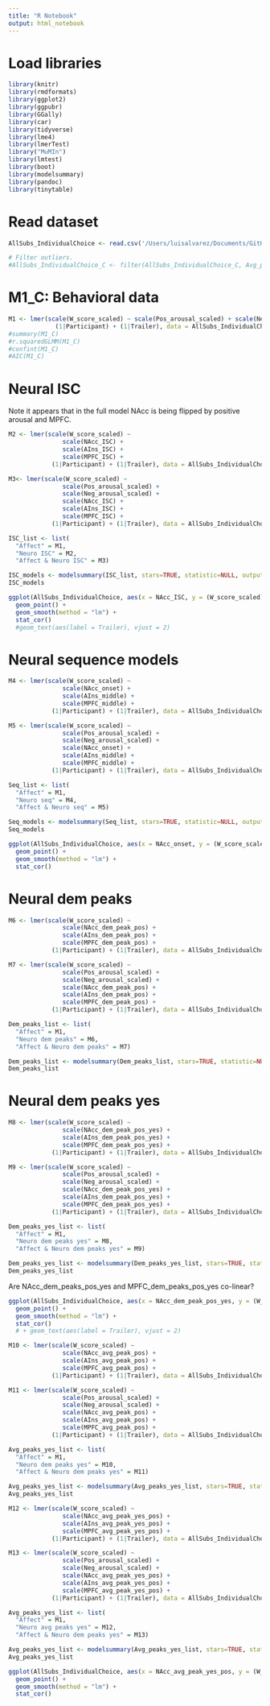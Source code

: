 ```yaml
---
title: "R Notebook"
output: html_notebook
---
```


# Load libraries
```r
library(knitr)
library(rmdformats)
library(ggplot2)
library(ggpubr)
library(GGally)
library(car)
library(tidyverse)
library(lme4)
library(lmerTest)
library("MuMIn")
library(lmtest)
library(boot)
library(modelsummary)
library(pandoc)
library(tinytable)
```

# Read dataset
```r
AllSubs_IndividualChoice <- read.csv('/Users/luisalvarez/Documents/GitHub/RM_Thesis_Neuroforecasting/ProcessedData/AllSubs_NeuralActivation_ISC.csv')

# Filter outliers. 
#AllSubs_IndividualChoice_C <- filter(AllSubs_IndividualChoice_C, Avg_peaks_pos_yes_cooks < 0.1)

```

# M1_C: Behavioral data
```r
M1 <- lmer(scale(W_score_scaled) ~ scale(Pos_arousal_scaled) + scale(Neg_arousal_scaled) + 
             (1|Participant) + (1|Trailer), data = AllSubs_IndividualChoice)
#summary(M1_C)
#r.squaredGLMM(M1_C)
#confint(M1_C)
#AIC(M1_C)
```

# Neural ISC 
Note it appears that in the full model NAcc is being flipped by positive arousal and MPFC. 
```r
M2 <- lmer(scale(W_score_scaled) ~ 
               scale(NAcc_ISC) + 
               scale(AIns_ISC) + 
               scale(MPFC_ISC) +
            (1|Participant) + (1|Trailer), data = AllSubs_IndividualChoice)

M3<- lmer(scale(W_score_scaled) ~ 
               scale(Pos_arousal_scaled) + 
               scale(Neg_arousal_scaled) + 
               scale(NAcc_ISC) + 
               scale(AIns_ISC) + 
               scale(MPFC_ISC) +
            (1|Participant) + (1|Trailer), data = AllSubs_IndividualChoice)

ISC_list <- list(
  "Affect" = M1, 
  "Neuro ISC" = M2, 
  "Affect & Neuro ISC" = M3)

ISC_models <- modelsummary(ISC_list, stars=TRUE, statistic=NULL, output = "ISC_models.docx", gof_omit = "F|RMSE|Log|Num.Obs.|SD (Observations)") #%>% select(-part, -statistic)
ISC_models

```

```r
ggplot(AllSubs_IndividualChoice, aes(x = NAcc_ISC, y = (W_score_scaled), color=Type)) +
  geom_point() +
  geom_smooth(method = "lm") +
  stat_cor() 
  #geom_text(aes(label = Trailer), vjust = 2)
```


# Neural sequence models
```r
M4 <- lmer(scale(W_score_scaled) ~ 
               scale(NAcc_onset) + 
               scale(AIns_middle) + 
               scale(MPFC_middle) +
            (1|Participant) + (1|Trailer), data = AllSubs_IndividualChoice)

M5 <- lmer(scale(W_score_scaled) ~ 
               scale(Pos_arousal_scaled) + 
               scale(Neg_arousal_scaled) + 
               scale(NAcc_onset) + 
               scale(AIns_middle) + 
               scale(MPFC_middle) +
            (1|Participant) + (1|Trailer), data = AllSubs_IndividualChoice)

Seq_list <- list(
  "Affect" = M1, 
  "Neuro seq" = M4, 
  "Affect & Neuro seq" = M5)

Seq_models <- modelsummary(Seq_list, stars=TRUE, statistic=NULL, output = "Seq_models.docx", gof_omit="F|RMSE|Log|Num.Obs.|SD (Observations)") #%>% select(-part, -statistic)
Seq_models
```

```r
ggplot(AllSubs_IndividualChoice, aes(x = NAcc_onset, y = (W_score_scaled), color=Type)) +
  geom_point() +
  geom_smooth(method = "lm") +
  stat_cor() 
```
# Neural dem peaks
```r
M6 <- lmer(scale(W_score_scaled) ~ 
               scale(NAcc_dem_peak_pos) + 
               scale(AIns_dem_peak_pos) + 
               scale(MPFC_dem_peak_pos) +
            (1|Participant) + (1|Trailer), data = AllSubs_IndividualChoice)

M7 <- lmer(scale(W_score_scaled) ~ 
               scale(Pos_arousal_scaled) + 
               scale(Neg_arousal_scaled) + 
               scale(NAcc_dem_peak_pos) + 
               scale(AIns_dem_peak_pos) + 
               scale(MPFC_dem_peak_pos) +
            (1|Participant) + (1|Trailer), data = AllSubs_IndividualChoice)

Dem_peaks_list <- list(
  "Affect" = M1, 
  "Neuro dem peaks" = M6, 
  "Affect & Neuro dem peaks" = M7)

Dem_peaks_list <- modelsummary(Dem_peaks_list, stars=TRUE, statistic=NULL, output = "Dem_peaks.docx", gof_omit = "F|RMSE|Log|Num.Obs.|SD (Observations)") #%>% select(-part, -statistic)
Dem_peaks_list
```
# Neural dem peaks yes
```r
M8 <- lmer(scale(W_score_scaled) ~ 
               scale(NAcc_dem_peak_pos_yes) + 
               scale(AIns_dem_peak_pos_yes) + 
               scale(MPFC_dem_peak_pos_yes) +
            (1|Participant) + (1|Trailer), data = AllSubs_IndividualChoice)

M9 <- lmer(scale(W_score_scaled) ~ 
               scale(Pos_arousal_scaled) + 
               scale(Neg_arousal_scaled) + 
               scale(NAcc_dem_peak_pos_yes) + 
               scale(AIns_dem_peak_pos_yes) + 
               scale(MPFC_dem_peak_pos_yes) +
            (1|Participant) + (1|Trailer), data = AllSubs_IndividualChoice)

Dem_peaks_yes_list <- list(
  "Affect" = M1, 
  "Neuro dem peaks yes" = M8, 
  "Affect & Neuro dem peaks yes" = M9)

Dem_peaks_yes_list <- modelsummary(Dem_peaks_yes_list, stars=TRUE, statistic=NULL, output = "Dem_peaks_yes.docx", gof_omit = "F|RMSE|Log|Num.Obs.|SD (Observations)") #%>% select(-part, -statistic)
Dem_peaks_yes_list
```
Are NAcc_dem_peaks_pos_yes and MPFC_dem_peaks_pos_yes co-linear? 
```r
ggplot(AllSubs_IndividualChoice, aes(x = NAcc_dem_peak_pos_yes, y = (W_score_scaled), color=Type)) +
  geom_point() +
  geom_smooth(method = "lm") +
  stat_cor() 
  # + geom_text(aes(label = Trailer), vjust = 2)
```

```r
M10 <- lmer(scale(W_score_scaled) ~ 
               scale(NAcc_avg_peak_pos) + 
               scale(AIns_avg_peak_pos) + 
               scale(MPFC_avg_peak_pos) +
            (1|Participant) + (1|Trailer), data = AllSubs_IndividualChoice)

M11 <- lmer(scale(W_score_scaled) ~ 
               scale(Pos_arousal_scaled) + 
               scale(Neg_arousal_scaled) + 
               scale(NAcc_avg_peak_pos) + 
               scale(AIns_avg_peak_pos) + 
               scale(MPFC_avg_peak_pos) +
            (1|Participant) + (1|Trailer), data = AllSubs_IndividualChoice)

Avg_peaks_yes_list <- list(
  "Affect" = M1, 
  "Neuro dem peaks yes" = M10, 
  "Affect & Neuro dem peaks yes" = M11)

Avg_peaks_yes_list <- modelsummary(Avg_peaks_yes_list, stars=TRUE, statistic=NULL, output = "Avg_peaks.docx", gof_omit = "F|RMSE|Log|Num.Obs.|SD (Observations)") #%>% select(-part, -statistic)
Avg_peaks_yes_list
```

```r
M12 <- lmer(scale(W_score_scaled) ~ 
               scale(NAcc_avg_peak_yes_pos) + 
               scale(AIns_avg_peak_yes_pos) + 
               scale(MPFC_avg_peak_yes_pos) +
            (1|Participant) + (1|Trailer), data = AllSubs_IndividualChoice)

M13 <- lmer(scale(W_score_scaled) ~ 
               scale(Pos_arousal_scaled) + 
               scale(Neg_arousal_scaled) + 
               scale(NAcc_avg_peak_yes_pos) + 
               scale(AIns_avg_peak_yes_pos) + 
               scale(MPFC_avg_peak_yes_pos) +
            (1|Participant) + (1|Trailer), data = AllSubs_IndividualChoice)

Avg_peaks_yes_list <- list(
  "Affect" = M1, 
  "Neuro avg peaks yes" = M12, 
  "Affect & Neuro dem peaks yes" = M13)

Avg_peaks_yes_list <- modelsummary(Avg_peaks_yes_list, stars=TRUE, statistic=NULL, output = "Avg_peaks_yes.docx", gof_omit = "F|RMSE|Log|Num.Obs.|SD (Observations)") #%>% select(-part, -statistic)
Avg_peaks_yes_list
```
```r
ggplot(AllSubs_IndividualChoice, aes(x = NAcc_avg_peak_yes_pos, y = (W_score_scaled), color=Type)) +
  geom_point() +
  geom_smooth(method = "lm") +
  stat_cor() 
```




